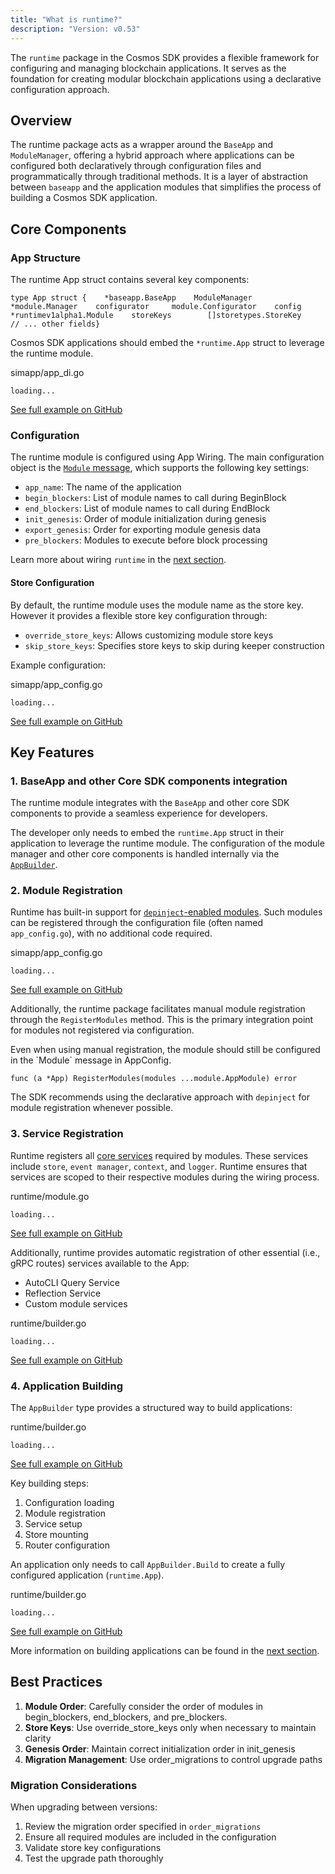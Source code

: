 ```yaml
---
title: "What is runtime?"
description: "Version: v0.53"
---
```


The `runtime` package in the Cosmos SDK provides a flexible framework for configuring and managing blockchain applications. It serves as the foundation for creating modular blockchain applications using a declarative configuration approach.

## Overview[​](#overview "Direct link to Overview")

The runtime package acts as a wrapper around the `BaseApp` and `ModuleManager`, offering a hybrid approach where applications can be configured both declaratively through configuration files and programmatically through traditional methods. It is a layer of abstraction between `baseapp` and the application modules that simplifies the process of building a Cosmos SDK application.

## Core Components[​](#core-components "Direct link to Core Components")

### App Structure[​](#app-structure "Direct link to App Structure")

The runtime App struct contains several key components:

```
type App struct {    *baseapp.BaseApp    ModuleManager    *module.Manager    configurator     module.Configurator    config           *runtimev1alpha1.Module    storeKeys        []storetypes.StoreKey    // ... other fields}
```

Cosmos SDK applications should embed the `*runtime.App` struct to leverage the runtime module.

simapp/app\_di.go

```
loading...
```

[See full example on GitHub](https://github.com/cosmos/cosmos-sdk/blob/v0.53.0/simapp/app_di.go#L60-L61)

### Configuration[​](#configuration "Direct link to Configuration")

The runtime module is configured using App Wiring. The main configuration object is the [`Module` message](https://github.com/cosmos/cosmos-sdk/blob/v0.53.0-rc.2/proto/cosmos/app/runtime/v1alpha1/module.proto), which supports the following key settings:

* `app_name`: The name of the application
* `begin_blockers`: List of module names to call during BeginBlock
* `end_blockers`: List of module names to call during EndBlock
* `init_genesis`: Order of module initialization during genesis
* `export_genesis`: Order for exporting module genesis data
* `pre_blockers`: Modules to execute before block processing

Learn more about wiring `runtime` in the [next section](/v0.53/build/building-apps/app-go-di).

#### Store Configuration[​](#store-configuration "Direct link to Store Configuration")

By default, the runtime module uses the module name as the store key. However it provides a flexible store key configuration through:

* `override_store_keys`: Allows customizing module store keys
* `skip_store_keys`: Specifies store keys to skip during keeper construction

Example configuration:

simapp/app\_config.go

```
loading...
```

[See full example on GitHub](https://github.com/cosmos/cosmos-sdk/blob/v0.53.0/simapp/app_config.go#L133-L138)

## Key Features[​](#key-features "Direct link to Key Features")

### 1. BaseApp and other Core SDK components integration[​](#1-baseapp-and-other-core-sdk-components-integration "Direct link to 1. BaseApp and other Core SDK components integration")

The runtime module integrates with the `BaseApp` and other core SDK components to provide a seamless experience for developers.

The developer only needs to embed the `runtime.App` struct in their application to leverage the runtime module. The configuration of the module manager and other core components is handled internally via the [`AppBuilder`](#4-application-building).

### 2. Module Registration[​](#2-module-registration "Direct link to 2. Module Registration")

Runtime has built-in support for [`depinject`-enabled modules](/v0.53/build/building-modules/depinject). Such modules can be registered through the configuration file (often named `app_config.go`), with no additional code required.

simapp/app\_config.go

```
loading...
```

[See full example on GitHub](https://github.com/cosmos/cosmos-sdk/blob/v0.53.0/simapp/app_config.go#L210-L216)

Additionally, the runtime package facilitates manual module registration through the `RegisterModules` method. This is the primary integration point for modules not registered via configuration.

<Warning>
  Even when using manual registration, the module should still be configured in the `Module` message in AppConfig.
</Warning>

```
func (a *App) RegisterModules(modules ...module.AppModule) error
```

The SDK recommends using the declarative approach with `depinject` for module registration whenever possible.

### 3. Service Registration[​](#3-service-registration "Direct link to 3. Service Registration")

Runtime registers all [core services](https://pkg.go.dev/cosmossdk.io/core) required by modules. These services include `store`, `event manager`, `context`, and `logger`. Runtime ensures that services are scoped to their respective modules during the wiring process.

runtime/module.go

```
loading...
```

[See full example on GitHub](https://github.com/cosmos/cosmos-sdk/blob/v0.53.0/runtime/module.go#L201-L235)

Additionally, runtime provides automatic registration of other essential (i.e., gRPC routes) services available to the App:

* AutoCLI Query Service
* Reflection Service
* Custom module services

runtime/builder.go

```
loading...
```

[See full example on GitHub](https://github.com/cosmos/cosmos-sdk/blob/v0.53.0/runtime/builder.go#L52-L54)

### 4. Application Building[​](#4-application-building "Direct link to 4. Application Building")

The `AppBuilder` type provides a structured way to build applications:

runtime/builder.go

```
loading...
```

[See full example on GitHub](https://github.com/cosmos/cosmos-sdk/blob/v0.53.0/runtime/builder.go#L14-L19)

Key building steps:

1. Configuration loading
2. Module registration
3. Service setup
4. Store mounting
5. Router configuration

An application only needs to call `AppBuilder.Build` to create a fully configured application (`runtime.App`).

runtime/builder.go

```
loading...
```

[See full example on GitHub](https://github.com/cosmos/cosmos-sdk/blob/v0.53.0/runtime/builder.go#L26-L57)

More information on building applications can be found in the [next section](/v0.53/build/building-apps/02-app-building.md).

## Best Practices[​](#best-practices "Direct link to Best Practices")

1. **Module Order**: Carefully consider the order of modules in begin\_blockers, end\_blockers, and pre\_blockers.
2. **Store Keys**: Use override\_store\_keys only when necessary to maintain clarity
3. **Genesis Order**: Maintain correct initialization order in init\_genesis
4. **Migration Management**: Use order\_migrations to control upgrade paths

### Migration Considerations[​](#migration-considerations "Direct link to Migration Considerations")

When upgrading between versions:

1. Review the migration order specified in `order_migrations`
2. Ensure all required modules are included in the configuration
3. Validate store key configurations
4. Test the upgrade path thoroughly
